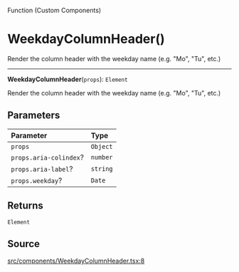 <SectionTitle>Function (Custom Components)</SectionTitle>

# WeekdayColumnHeader()

<Description>
Render the column header with the weekday name (e.g. "Mo", "Tu", etc.)
</Description>

---

<a id="undefined" name="undefined"></a>

<SignatureMemberIdentifier>**WeekdayColumnHeader**(`props`): `Element`</SignatureMemberIdentifier>

Render the column header with the weekday name (e.g. "Mo", "Tu", etc.)

## Parameters

| Parameter | Type |
| :------ | :------ |
| `props` | `Object` |
| `props.aria-colindex`? | `number` |
| `props.aria-label`? | `string` |
| `props.weekday`? | `Date` |

## Returns

`Element`

## Source

[src/components/WeekdayColumnHeader.tsx:8](https://github.com/gpbl/react-day-picker/blob/next/src/components/WeekdayColumnHeader.tsx#L8)
